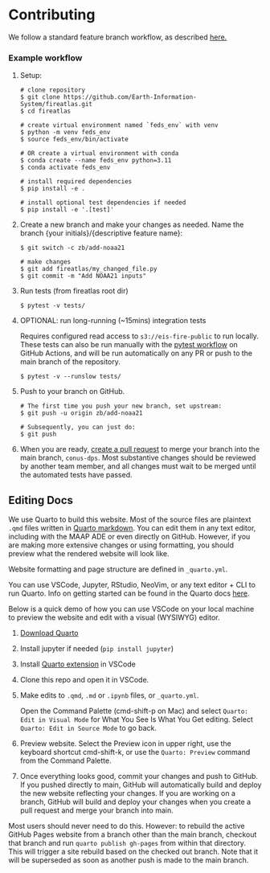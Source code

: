 # Contributing

We follow a standard feature branch workflow, as described [here.](https://docs.github.com/en/get-started/using-github/github-flow)

### Example workflow

1.  Setup:

    ```         
    # clone repository 
    $ git clone https://github.com/Earth-Information-System/fireatlas.git
    $ cd fireatlas

    # create virtual environment named `feds_env` with venv 
    $ python -m venv feds_env
    $ source feds_env/bin/activate

    # OR create a virtual environment with conda
    $ conda create --name feds_env python=3.11
    $ conda activate feds_env

    # install required dependencies 
    $ pip install -e . 

    # install optional test dependencies if needed
    $ pip install -e '.[test]'  
    ```

2.  Create a new branch and make your changes as needed. Name the branch {your initials}/{descriptive feature name}:

    ```         
    $ git switch -c zb/add-noaa21 

    # make changes 
    $ git add fireatlas/my_changed_file.py
    $ git commit -m "Add NOAA21 inputs"
    ```

3.  Run tests (from fireatlas root dir)

    ```         
    $ pytest -v tests/ 
    ```

4.  OPTIONAL: run long-running (\~15mins) integration tests

    ::: callout-note
    Requires configured read access to `s3://eis-fire-public` to run locally. These tests can also be run manually with the [pytest workflow](https://github.com/Earth-Information-System/fireatlas/actions/workflows/pytest.yml) on GitHub Actions, and will be run automatically on any PR or push to the main branch of the repository.
    :::

    ```         
    $ pytest -v --runslow tests/ 
    ```

5.  Push to your branch on GitHub.

    ```         
    # The first time you push your new branch, set upstream: 
    $ git push -u origin zb/add-noaa21

    # Subsequently, you can just do:
    $ git push 
    ```

6.  When you are ready, [create a pull request](https://docs.github.com/en/get-started/using-github/github-flow#create-a-pull-request) to merge your branch into the main branch, `conus-dps`. Most substantive changes should be reviewed by another team member, and all changes must wait to be merged until the automated tests have passed.

## Editing Docs

We use Quarto to build this website. Most of the source files are plaintext `.qmd` files written in [Quarto markdown](https://quarto.org/docs/authoring/markdown-basics.html). You can edit them in any text editor, including with the MAAP ADE or even directly on GitHub. However, if you are making more extensive changes or using formatting, you should preview what the rendered website will look like.

Website formatting and page structure are defined in `_quarto.yml`.

You can use VSCode, Jupyter, RStudio, NeoVim, or any text editor + CLI to run Quarto. Info on getting started can be found in the Quarto docs [here](https://quarto.org/docs/get-started/).

Below is a quick demo of how you can use VSCode on your local machine to preview the website and edit with a visual (WYSIWYG) editor.

1.  [Download Quarto](https://quarto.org/docs/download/)

2.  Install jupyter if needed (`pip install jupyter`)

3.  Install [Quarto extension](https://marketplace.visualstudio.com/items?itemName=quarto.quarto) in VSCode

4.  Clone this repo and open it in VSCode.

5.  Make edits to `.qmd`, `.md` or `.ipynb` files, or `_quarto.yml`.

    ::: callout-tip
    Open the Command Palette (cmd-shift-p on Mac) and select `Quarto: Edit in Visual Mode` for What You See Is What You Get editing. Select `Quarto: Edit in Source Mode` to go back.
    :::

6.  Preview website. Select the Preview icon in upper right, use the keyboard shortcut cmd-shift-k, or use the `Quarto: Preview` command from the Command Palette.
7.  Once everything looks good, commit your changes and push to GitHub. If you pushed directly to main, GitHub will automatically build and deploy the new website reflecting your changes. If you are working on a branch, GitHub will build and deploy your changes when you create a pull request and merge your branch into main.

::: callout-note
Most users should never need to do this. However: to rebuild the active GitHub Pages website from a branch other than the main branch, checkout that branch and run `quarto publish gh-pages` from within that directory. This will trigger a site rebuild based on the checked out branch. Note that it will be superseded as soon as another push is made to the main branch.
:::